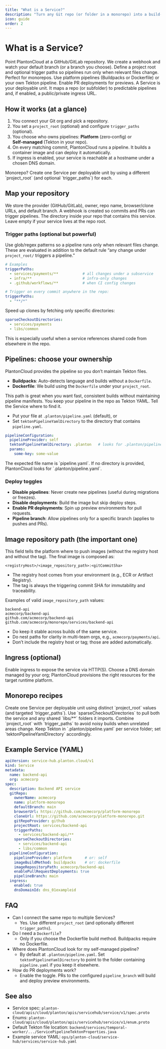 ```yaml
---
title: "What is a Service?"
description: "Turn any Git repo (or folder in a monorepo) into a build-and-deploy unit on PlantonCloud."
icon: guide
order: 2
---
```


# What is a Service?

<Cards columns={3}>
  <Card title="Connect your repo">
    Point PlantonCloud at a GitHub/GitLab repository. We create a webhook and watch your default branch (or a branch you choose).
  </Card>
  <Card title="Trigger pipelines smartly">
    Define a project root and optional trigger paths so pipelines run only when relevant files change. Perfect for monorepos.
  </Card>
  <Card title="Build → (Optionally) Deploy">
    Use platform pipelines (Buildpacks or Dockerfile) or your own Tekton pipeline. Enable PR deployments for previews.
  </Card>
</Cards>

<Callout type="tip" title="End‑user perspective">
  A Service is your deployable unit. It maps a repo (or subfolder) to predictable pipelines and, if enabled, a public/private ingress URL.
</Callout>

## How it works (at a glance)
1. You connect your Git org and pick a repository.
2. You set a `project_root` (optional) and configure `trigger_paths` (optional).
3. You choose who owns pipelines: **Platform** (zero‑config) or **Self‑managed** (Tekton in your repo).
4. On every matching commit, PlantonCloud runs a pipeline. It builds a container image and can deploy it automatically.
5. If ingress is enabled, your service is reachable at a hostname under a chosen DNS domain.

<Callout type="note" title="Multiple Services per repo">
  Monorepo? Create one Service per deployable unit by using a different `project_root` (and optional `trigger_paths`) for each.
</Callout>

## Map your repository

<Cards>
  <Card title="Repository & branch">
    We store the provider (GitHub/GitLab), owner, repo name, browser/clone URLs, and default branch. A webhook is created so commits and PRs can trigger pipelines.
  </Card>
  <Card title="Project root">
    The directory inside your repo that contains this service. Leave empty if your service lives at the repo root.
  </Card>
</Cards>

### Trigger paths (optional but powerful)
Use glob/regex patterns so a pipeline runs only when relevant files change. These are evaluated in addition to the default rule “any change under `project_root/` triggers a pipeline.”

```yaml
# Examples
triggerPaths:
  - services/payments/**           # all changes under a subservice
  - infra/**                       # infra-only changes
  - .github/workflows/**           # when CI config changes

# Trigger on every commit anywhere in the repo:
triggerPaths:
  - "**/*"
```

<Callout type="tip" title="Sparse checkout for monorepos">
  Speed up clones by fetching only specific directories:
  
  ```yaml
  sparseCheckoutDirectories:
    - services/payments
    - libs/common
  ```
  
  This is especially useful when a service references shared code from elsewhere in the repo.
</Callout>

## Pipelines: choose your ownership

<Tabs>
  <Tab label="Platform-managed">
    PlantonCloud provides the pipeline so you don’t maintain Tekton files.

  <ul>
    <li><strong>Buildpacks</strong>: Auto-detects language and builds without a <code>Dockerfile</code>.</li>
    <li><strong>Dockerfile</strong>: We build using the <code>Dockerfile</code> under your <code>project_root</code>.</li>
  </ul>

  <Callout type="note" title="Good defaults">
    This path is great when you want fast, consistent builds without maintaining pipeline manifests.
  </Callout>
  </Tab>
  <Tab label="Self-managed (Tekton)">
    You keep your pipeline in the repo as Tekton YAML. Tell the Service where to find it.

  <ul>
    <li>Put your file at <code>.planton/pipeline.yaml</code> (default), or</li>
    <li>Set <code>tektonPipelineYamlDirectory</code> to the directory that contains <code>pipeline.yaml</code>.</li>
  </ul>

```yaml
pipelineConfiguration:
  pipelineProvider: self
  tektonPipelineYamlDirectory: .planton   # looks for .planton/pipeline.yaml
  params:
    some-key: some-value
```

  <Callout type="warning" title="Filename & default">
    The expected file name is `pipeline.yaml`. If no directory is provided, PlantonCloud looks for `.planton/pipeline.yaml`.
  </Callout>
  </Tab>
</Tabs>

### Deploy toggles
- **Disable pipelines**: Never create new pipelines (useful during migrations or freezes).
- **Disable deployments**: Build the image but skip deploy steps.
- **Enable PR deployments**: Spin up preview environments for pull requests.
- **Pipeline branch**: Allow pipelines only for a specific branch (applies to pushes and PRs).

## Image repository path (the important one)
This field tells the platform where to push images (without the registry host and without the tag). The final image is composed as:

```text
<registryHost>/<image_repository_path>:<gitCommitSha>
```

- The registry host comes from your environment (e.g., ECR or Artifact Registry).
- The tag is always the triggering commit SHA for immutability and traceability.

Examples of valid `image_repository_path` values:

```text
backend-api
acmecorp/backend-api
github.com/acmecorp/backend-api
github.com/acmecorp/monorepo/services/backend-api
```

<Callout type="tip" title="Do & Don’t">
  <ul>
    <li>Do keep it stable across builds of the same service.</li>
    <li>Do nest paths for clarity in multi-team orgs, e.g., <code>acmecorp/payments/api</code>.</li>
    <li>Don’t include the registry host or tag; those are added automatically.</li>
  </ul>
</Callout>

## Ingress (optional)
Enable ingress to expose the service via HTTP(S). Choose a DNS domain managed by your org; PlantonCloud provisions the right resources for the target runtime platform.

## Monorepo recipes

<Cards columns={2}>
  <Card title="One repo → many Services">
    Create one Service per deployable unit using distinct `project_root` values (and targeted `trigger_paths`).
  </Card>
  <Card title="Shared libraries">
    Use `sparseCheckoutDirectories` to pull both the service and any shared `libs/**` folders it imports.
  </Card>
  <Card title="Selective triggers">
    Combine `project_root` with `trigger_paths` to avoid noisy builds when unrelated areas change.
  </Card>
  <Card title="Self-managed pipelines">
    Keep Tekton in `.planton/pipeline.yaml` per service folder; set `tektonPipelineYamlDirectory` accordingly.
  </Card>
</Cards>

## Example Service (YAML)
```yaml
apiVersion: service-hub.planton.cloud/v1
kind: Service
metadata:
  name: backend-api
  org: acmecorp
spec:
  description: Backend API service
  gitRepo:
    ownerName: acmecorp
    name: platform-monorepo
    defaultBranch: main
    browserUrl: https://github.com/acmecorp/platform-monorepo
    cloneUrl: https://github.com/acmecorp/platform-monorepo.git
    gitRepoProvider: github
    projectRoot: services/backend-api
    triggerPaths:
      - services/backend-api/**
    sparseCheckoutDirectories:
      - services/backend-api
      - libs/common
  pipelineConfiguration:
    pipelineProvider: platform      # or: self
    imageBuildMethod: buildpacks    # or: dockerfile
    imageRepositoryPath: acmecorp/backend-api
    enablePullRequestDeployments: true
    pipelineBranch: main
  ingress:
    enabled: true
    dnsDomainId: dns_01exampleid
```

## FAQ
- Can I connect the same repo to multiple Services?
  - Yes. Use different `project_root` (and optionally different `trigger_paths`).
- Do I need a `Dockerfile`?
  - Only if you choose the Dockerfile build method. Buildpacks require no Dockerfile.
- Where does PlantonCloud look for my self-managed pipeline?
  - By default at `.planton/pipeline.yaml`. Set `tektonPipelineYamlDirectory` to point to the folder containing `pipeline.yaml` if you keep it elsewhere.
- How do PR deployments work?
  - Enable the toggle. PRs to the configured `pipeline_branch` will build and deploy preview environments.

## See also
- Service spec: `planton-cloud/apis/cloud/planton/apis/servicehub/service/v1/spec.proto`
- Enums: `planton-cloud/apis/cloud/planton/apis/servicehub/service/v1/enum.proto`
- Default Tekton file location: `backend/services/temporal-worker/.../ServicePipelineTektonProperties.java`
- Example service YAML: `ops/planton-cloud/service-hub/services/service-hub.yaml`

